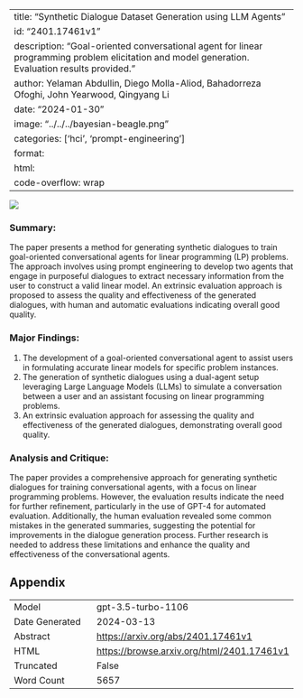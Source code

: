 
---
title: "Synthetic Dialogue Dataset Generation using LLM Agents"
id: "2401.17461v1"
description: "Goal-oriented conversational agent for linear programming problem elicitation and model generation. Evaluation results provided."
author: Yelaman Abdullin, Diego Molla-Aliod, Bahadorreza Ofoghi, John Yearwood, Qingyang Li
date: "2024-01-30"
image: "../../../bayesian-beagle.png"
categories: ['hci', 'prompt-engineering']
format:
  html:
    code-overflow: wrap
---

![](../../../bayesian-beagle.png)

### Summary:
The paper presents a method for generating synthetic dialogues to train goal-oriented conversational agents for linear programming (LP) problems. The approach involves using prompt engineering to develop two agents that engage in purposeful dialogues to extract necessary information from the user to construct a valid linear model. An extrinsic evaluation approach is proposed to assess the quality and effectiveness of the generated dialogues, with human and automatic evaluations indicating overall good quality.

### Major Findings:
1. The development of a goal-oriented conversational agent to assist users in formulating accurate linear models for specific problem instances.
2. The generation of synthetic dialogues using a dual-agent setup leveraging Large Language Models (LLMs) to simulate a conversation between a user and an assistant focusing on linear programming problems.
3. An extrinsic evaluation approach for assessing the quality and effectiveness of the generated dialogues, demonstrating overall good quality.

### Analysis and Critique:
The paper provides a comprehensive approach for generating synthetic dialogues for training conversational agents, with a focus on linear programming problems. However, the evaluation results indicate the need for further refinement, particularly in the use of GPT-4 for automated evaluation. Additionally, the human evaluation revealed some common mistakes in the generated summaries, suggesting the potential for improvements in the dialogue generation process. Further research is needed to address these limitations and enhance the quality and effectiveness of the conversational agents.

## Appendix

|          |          |
|----------|----------|
| Model     | gpt-3.5-turbo-1106       |
| Date Generated     | 2024-03-13       |
| Abstract | [https://arxiv.org/abs/2401.17461v1](https://arxiv.org/abs/2401.17461v1)        |
| HTML     | [https://browse.arxiv.org/html/2401.17461v1](https://browse.arxiv.org/html/2401.17461v1)       |
| Truncated       | False       |
| Word Count       | 5657       |